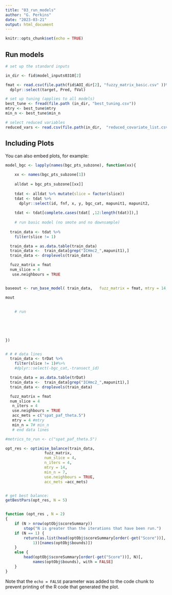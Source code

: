 ```yaml
---
title: "03_run_models"
author: "G. Perkins"
date: "2023-03-21"
output: html_document
---
```


```r
knitr::opts_chunk$set(echo = TRUE)
```

## Run models

```r
# set up the standard inputs 

in_dir <- fid$model_inputs0310[2]

fmat <- read.csv(file.path(fid$AOI_dir[2], "fuzzy_matrix_basic.csv" ))%>%
  dplyr::select(target, Pred, fVal)

# set up tuning (applies to all models)
best_tune <- fread(file.path (in_dir, "best_tuning.csv"))
mtry <- best_tune$mtry
min_n <- best_tune$min_n

# select reduced variables
reduced_vars <- read.csv(file.path(in_dir,  "reduced_covariate_list.csv")) %>% pull()

```

## Including Plots

You can also embed plots, for example:

```r


model_bgc <- lapply(names(bgc_pts_subzone), function(xx){
   
    xx <- names(bgc_pts_subzone[1])
  
    alldat = bgc_pts_subzone[[xx]]
    
    tdat <- alldat %>% mutate(slice = factor(slice))
    tdat <- tdat %>% 
      dplyr::select(id, fnf, x, y, bgc_cat, mapunit1, mapunit2,                               position, transect_id, tid, slice, any_of(reduced_vars))
  
    tdat <- tdat[complete.cases(tdat[ ,12:length(tdat)]),]
  
    # run basic model (no smote and no downsample)
    
  train_data <- tdat %>%
    filter(slice != 1)

  train_data = as.data.table(train_data)
  train_data <-  train_data[grep("ICHmc2_",mapunit1),]
  train_data <- droplevels(train_data)

  fuzz_matrix = fmat
  num_slice = 4
   use.neighbours = TRUE


baseout <- run_base_model( train_data,   fuzz_matrix = fmat, mtry = 14, min_n = 7, use.neighbours = TRUE)

mout
    
    
    # run 
    
    
      

  
})


# # # data lines
  train_data <- trDat %>%
    filter(slice != 1)#%>%
    #dplyr::select(-bgc_cat,-transect_id)

  train_data = as.data.table(trDat)
  train_data <-  train_data[grep("ICHmc2_",mapunit1),]
  train_data <- droplevels(train_data)

  fuzz_matrix = fmat
  num_slice = 4
   n_iters = 4
   use.neighbours = TRUE
   acc_mets = c("spat_paf_theta.5")
   mtry = 4 #mtry
   min_n = 7# min_n
   # end data lines

#metrics_to_run <- c("spat_paf_theta.5")

opt_res <- optimise_balance(train_data, 
                 fuzz_matrix, 
                 num_slice = 4, 
                 n_iters = 4, 
                 mtry = 14,
                 min_n = 7, 
                 use.neighbours = TRUE,
                 acc_mets =acc_mets)


# get best balance: 
getBestPars(opt_res, N = 5)


function (opt_res , N = 2) 
{
    if (N > nrow(optObj$scoreSummary)) 
        stop("N is greater than the iterations that have been run.")
    if (N == 1) {
        return(as.list(head(optObj$scoreSummary[order(-get("Score"))], 
            1))[names(optObj$bounds)])
    }
    else {
        head(optObj$scoreSummary[order(-get("Score"))], N)[, 
            names(optObj$bounds), with = FALSE]
    }
}

```

Note that the `echo = FALSE` parameter was added to the code chunk to prevent printing of the R code that generated the plot.
